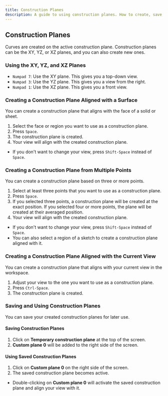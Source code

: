 ```yaml
---
title: Construction Planes
description: A guide to using construction planes. How to create, save, and reuse them.
---
```




## Construction Planes

Curves are created on the active construction plane. 
Construction planes can be the XY, YZ, or XZ planes, and you can also create new ones.

### Using the XY, YZ, and XZ Planes

- `Numpad 7`: Use the XY plane. This gives you a top-down view.
- `Numpad 3`: Use the YZ plane. This gives you a view from the right.
- `Numpad 1`: Use the XZ plane. This gives you a front view.

### Creating a Construction Plane Aligned with a Surface

You can create a construction plane that aligns with the face of a solid or sheet. 

1. Select the face or region you want to use as a construction plane.
2. Press `Space`.
3. The construction plane is created.
4. Your view will align with the created construction plane.

- If you don't want to change your view, press `Shift-Space` instead of `Space`.

### Creating a Construction Plane from Multiple Points

You can create a construction plane based on three or more points.

1. Select at least three points that you want to use as a construction plane.
2. Press `Space`.
3. If you selected three points, a construction plane will be created at the exact position. If you selected four or more points, the plane will be created at their averaged position.
4. Your view will align with the created construction plane.

- If you don't want to change your view, press `Shift-Space` instead of `Space`.
- You can also select a region of a sketch to create a construction plane aligned with it.

### Creating a Construction Plane Aligned with the Current View

You can create a construction plane that aligns with your current view in the workspace.

1. Adjust your view to the one you want to use as a construction plane.
2. Press `Ctrl-Space`.
3. The construction plane is created.

### Saving and Using Construction Planes

You can save your created construction planes for later use.

#### Saving Construction Planes

1. Click on **Temporary construction plane** at the top of the screen.
2. **Custom plane 0** will be added to the right side of the screen.

#### Using Saved Construction Planes

1. Click on **Custom plane 0** on the right side of the screen.
2. The saved construction plane becomes active.

- Double-clicking on **Custom plane 0** will activate the saved construction plane and align your view with it.

